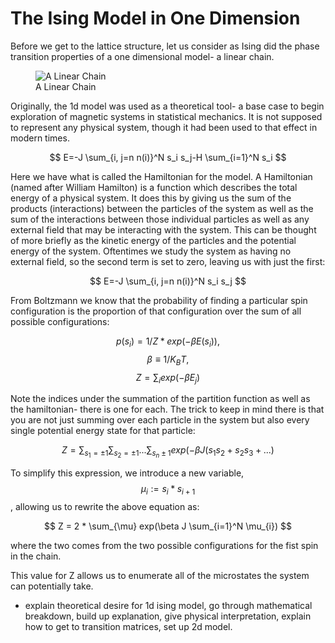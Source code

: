 # The Ising Model in One Dimension

Before we get to the lattice structure, let us consider as Ising did the phase transition properties of a one dimensional model- a linear chain.

![A Linear Chain](images/1d_ising_model_picture.png){fig-align="center"}

Originally, the 1d model was used as a theoretical tool- a base case to begin exploration of magnetic systems in statistical mechanics. It is not supposed to represent any physical system, though it had been used to that effect in modern times.

$$
E=-J \sum_{i, j=n n(i)}^N s_i s_j-H \sum_{i=1}^N s_i
$$

Here we have what is called the Hamiltonian for the model. A Hamiltonian (named after William Hamilton) is a function which describes the total energy of a physical system. It does this by giving us the sum of the products (interactions) between the particles of the system as well as the sum of the interactions between those individual particles as well as any external field that may be interacting with the system. This can be thought of more briefly as the kinetic energy of the particles and the potential energy of the system. Oftentimes we study the system as having no external field, so the second term is set to zero, leaving us with just the first:

$$
E=-J \sum_{i, j=n n(i)}^N s_i s_j
$$

From Boltzmann we know that the probability of finding a particular spin configuration is the proportion of that configuration over the sum of all possible configurations:

$$
p({s_i})=1/Z * exp(-\beta E({s_i})),
$$ $$
\beta \equiv 1 / K_BT,
$$ $$
Z = \sum_{i} exp(-\beta E_j)
$$

Note the indices under the summation of the partition function as well as the hamiltonian- there is one for each. The trick to keep in mind there is that you are not just summing over each particle in the system but also every single potential energy state for that particle:

$$Z = \sum_{s_1= \pm 1} \sum_{s_2 = \pm 1} ... \sum_{s_n \pm 1} exp(-\beta J (s_1s_2+s_2s_3+...)$$

To simplify this expression, we introduce a new variable, $$ \mu_i := s_i * s_{i+1} $$, allowing us to rewrite the above equation as:

$$
Z = 2 * \sum_{\mu} exp(\beta J \sum_{i=1}^N \mu_{i})
$$

where the two comes from the two possible configurations for the fist spin in the chain.

This value for Z allows us to enumerate all of the microstates the system can potentially take.

-   explain theoretical desire for 1d ising model, go through mathematical breakdown, build up explanation, give physical interpretation, explain how to get to transition matrices, set up 2d model.
